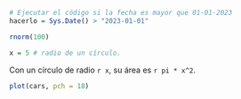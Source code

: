 ```r
# Ejecutar el código si la fecha es mayor que 01-01-2023
hacerlo = Sys.Date() > "2023-01-01"
```
```r
rnorm(100)
```
```r
x = 5 # radio de un círculo.
```
Con un círculo de radio `r x`,
su área es `r pi * x^2`.

```r
plot(cars, pch = 18)
```



